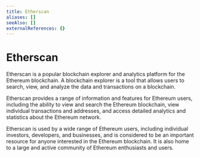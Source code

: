 ```yaml
---
title: Etherscan
aliases: []
seeAlso: []
externalReferences: {}
---
```


# Etherscan

Etherscan is a popular blockchain explorer and analytics platform for the Ethereum blockchain. A blockchain explorer is a tool that allows users to search, view, and analyze the data and transactions on a blockchain.&#x20;

Etherscan provides a range of information and features for Ethereum users, including the ability to view and search the Ethereum blockchain, view individual transactions and addresses, and access detailed analytics and statistics about the Ethereum network.&#x20;

Etherscan is used by a wide range of Ethereum users, including individual investors, developers, and businesses, and is considered to be an important resource for anyone interested in the Ethereum blockchain. It is also home to a large and active community of Ethereum enthusiasts and users.
